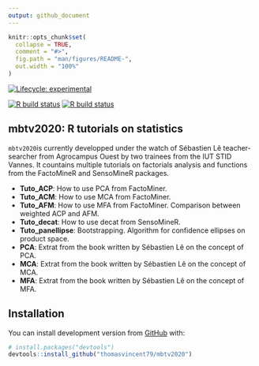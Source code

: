 ```yaml
---
output: github_document
---
```


<!-- README.md is generated from README.Rmd. Please edit that file -->

```r
knitr::opts_chunk$set(
  collapse = TRUE,
  comment = "#>",
  fig.path = "man/figures/README-",
  out.width = "100%"
)
```

<!-- # mbtv2020 <img src='man/figures/logo.png' align="right" height="80" />-->


<!-- badges: start -->
[![Lifecycle: experimental](https://img.shields.io/badge/lifecycle-experimental-orange.svg)](https://www.tidyverse.org/lifecycle/#experimental)

[![R build status](https://github.com/thomasvincent79/mbtv2020/workflows/R-CMD-check/badge.svg)](https://github.com/thomasvincent79/mbtv2020/actions)
[![R build status](https://github.com/Sebastien-Le/mbtv2020/workflows/R-CMD-check/badge.svg)](https://github.com/Sebastien-Le/mbtv2020/actions)
<!-- badges: end -->

## mbtv2020: R tutorials on statistics

`mbtv2020`is currently developped under the watch of Sébastien Lê teacher-searcher from Agrocampus Ouest by two trainees from the IUT STID Vannes. It countains multiple tutorials on factorials analysis and functions from the FactoMineR and SensoMineR packages.

  - **Tuto_ACP**: How to use PCA from FactoMiner. 
  - **Tuto_ACM**: How to use MCA from FactoMiner. 
  - **Tuto_AFM**: How to use MFA from FactoMiner. Comparison between weighted ACP and AFM.
  - **Tuto_decat**: How to use decat from SensoMineR.
  - **Tuto_panellipse**: Bootstrapping. Algorithm for confidence ellipses on product space.
  - **PCA**: Extrat from the book written by Sébastien Lê on the concept of PCA.
  - **MCA**: Extrat from the book written by Sébastien Lê on the concept of MCA.
  - **MFA**: Extrat from the book written by Sébastien Lê on the concept of MFA.
  
## Installation

You can install development version from [GitHub](https://github.com/) with:

``` r
# install.packages("devtools")
devtools::install_github("thomasvincent79/mbtv2020")
```
